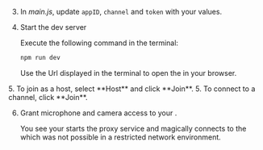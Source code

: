 <PlatformWrapper platform="web">

3. In _main.js_, update `appID`, `channel` and `token` with your values.

4. Start the dev server

    Execute the following command in the terminal:

    ```bash
    npm run dev
    ```
    Use the Url displayed in the terminal to open the <Vpl k="CLIENT" /> in your browser.

<ProductWrapper notAllowed="video-calling">
5. To join as a host, select **Host** and click **Join**.

</ProductWrapper>

<ProductWrapper product="video-calling">
5. To connect to a channel, click **Join**.
</ProductWrapper>

6. Grant microphone and camera access to your <Vpl k="CLIENT" />.

    You see your <Vpl k="CLIENT" /> starts the proxy service and magically connects to the <Vg k="AGORA_BACKEND" /> which was not possible in a restricted  network environment. 

</PlatformWrapper>
